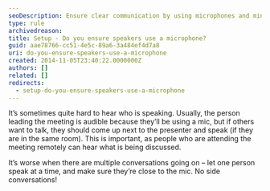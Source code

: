 ```yaml
---
seoDescription: Ensure clear communication by using microphones and minimizing side conversations to keep remote attendees engaged.
type: rule
archivedreason:
title: Setup - Do you ensure speakers use a microphone?
guid: aae78766-cc51-4e5c-89a6-3a484ef4d7a8
uri: do-you-ensure-speakers-use-a-microphone
created: 2014-11-05T23:40:22.0000000Z
authors: []
related: []
redirects:
  - setup-do-you-ensure-speakers-use-a-microphone
---
```


It’s sometimes quite hard to hear who is speaking. Usually, the person leading the meeting is audible because they’ll be using a mic, but if others want to talk, they should come up next to the presenter and speak (if they are in the same room). This is important, as people who are attending the meeting remotely can hear what is being discussed.

It’s worse when there are multiple conversations going on – let one person speak at a time, and make sure they’re close to the mic. No side conversations!
